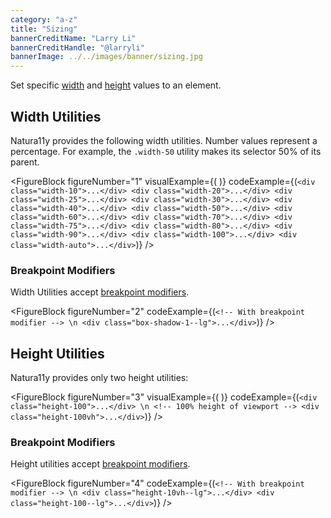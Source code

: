 ```yaml
---
category: "a-z"
title: "Sizing"
bannerCreditName: "Larry Li"
bannerCreditHandle: "@larryli" 
bannerImage: ../../images/banner/sizing.jpg
---
```



<TextBlock>

Set specific <a href="https://developer.mozilla.org/en-US/docs/Web/CSS/width" target="_blank">width</a> and <a href="https://developer.mozilla.org/en-US/docs/Web/CSS/width" target="_blank">height</a> values to an element.

</TextBlock>

<Divider id="width-utilities" />

<TextBlock>

## Width Utilities

Natura11y provides the following width utilities. Number values represent a percentage. For example, the <code>.width-50</code> utility makes its selector 50% of its parent.

</TextBlock>

<FigureBlock
    figureNumber="1"
    visualExample={(
        <Width />
    )}
    codeExample={(`
        <div class="width-10">...</div>
        <div class="width-20">...</div>
        <div class="width-25">...</div>
        <div class="width-30">...</div>
        <div class="width-40">...</div>
        <div class="width-50">...</div>
        <div class="width-60">...</div>
        <div class="width-70">...</div>
        <div class="width-75">...</div>
        <div class="width-80">...</div>
        <div class="width-90">...</div>
        <div class="width-100">...</div>
        <div class="width-auto">...</div>
    `)}
/>

<TextBlock>

### Breakpoint Modifiers

Width Utilities accept <a href="/docs/breakpoints/#breakpointModifiers">breakpoint modifiers</a>.

</TextBlock>

<FigureBlock
    figureNumber="2"
    codeExample={(`
        <!-- With breakpoint modifier --> \n
        <div class="box-shadow-1--lg">...</div>
    `)}
/>

<Divider id="height-utilities" />

<TextBlock>

## Height Utilities

Natura11y provides only two height utilities:

</TextBlock>

<FigureBlock
    figureNumber="3"
    visualExample={(
        <Height />
    )}
    codeExample={(`
        <div class="height-100">...</div> \n
        <!-- 100% height of viewport -->
        <div class="height-100vh">...</div>
    `)}
/>

<TextBlock>

### Breakpoint Modifiers

Height utilities accept <a href="/docs/breakpoints/#breakpointModifiers">breakpoint modifiers</a>.

</TextBlock>

<FigureBlock
    figureNumber="4"
    codeExample={(`
        <!-- With breakpoint modifier --> \n
        <div class="height-10vh--lg">...</div>
        <div class="height-100--lg">...</div>
    `)}
/>